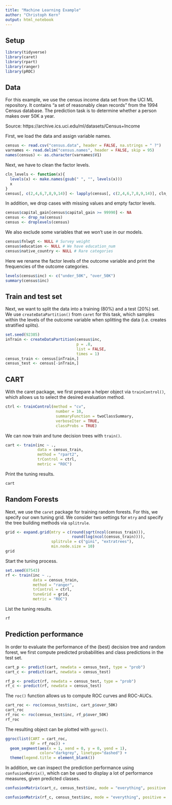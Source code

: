 ```yaml
---
title: "Machine Learning Example"
author: "Christoph Kern"
output: html_notebook
---
```


## Setup

```r
library(tidyverse)
library(caret)
library(rpart)
library(ranger)
library(pROC)
```

## Data

For this example, we use the census income data set from the UCI ML repository. It contains "a set of reasonably clean records" from the 1994 Census database. The prediction task is to determine whether a person makes over 50K a year.

Source: https://archive.ics.uci.edu/ml/datasets/Census+Income

First, we load the data and assign variable names.

```r
census <- read.csv("census.data", header = FALSE, na.strings = " ?")
varnames <- read.delim("census.names", header = FALSE, skip = 95)
names(census) <- as.character(varnames$V1)
```

Next, we have to clean the factor levels.

```r
cln_levels <- function(x){
  levels(x) <- make.names(gsub(" ", "", levels(x)))
  x
}
census[, c(2,4,6,7,8,9,14)] <- lapply(census[, c(2,4,6,7,8,9,14)], cln_levels)
```

In addition, we drop cases with missing values and empty factor levels.

```r
census$capital_gain[census$capital_gain >= 99990] <- NA
census <- drop_na(census)
census <- droplevels(census)
```

We also exclude some variables that we won't use in our models.

```r
census$fnlwgt <- NULL # Survey weight
census$education <- NULL # We have education_num
census$native_country <- NULL # Rare categories
```

Here we rename the factor levels of the outcome variable and print the frequencies of the outcome categories.

```r
levels(census$inc) <- c("under_50K", "over_50K")
summary(census$inc)
```

## Train and test set

Next, we want to split the data into a training (80%) and a test (20%) set. We use `createDataPartition()` from `caret` for this task, which samples within the levels of the outcome variable when splitting the data (i.e. creates stratified splits). 

```r
set.seed(92385)
inTrain <- createDataPartition(census$inc, 
                               p = .8, 
                               list = FALSE, 
                               times = 1)
census_train <- census[inTrain,]
census_test <- census[-inTrain,]
```

## CART

With the caret package, we first prepare a helper object via `trainControl()`, which allows us to select the desired evaluation method.

```r
ctrl <- trainControl(method = "cv",
                      number = 10,
                      summaryFunction = twoClassSummary,
                      verboseIter = TRUE,
                      classProbs = TRUE)
```

We can now train and tune decision trees with `train()`.

```r
cart <- train(inc ~ .,
              data = census_train,
              method = "rpart2",
              trControl = ctrl,
              metric = "ROC")
```

Print the tuning results.

```r
cart
```

## Random Forests

Next, we use the `caret` package for training random forests. For this, we specify our own tuning grid. We consider two settings for `mtry` and specify the tree building methods via `splitrule`.

```r
grid <- expand.grid(mtry = c(round(sqrt(ncol(census_train))),
                             round(log(ncol(census_train)))),
                    splitrule = c("gini", "extratrees"),
                    min.node.size = 10)
grid
```

Start the tuning process.

```r
set.seed(87543)
rf <- train(inc ~ .,
            data = census_train,
            method = "ranger",
            trControl = ctrl,
            tuneGrid = grid,
            metric = "ROC")
```

List the tuning results.

```r
rf
```

## Prediction performance

In order to evaluate the performance of the (best) decision tree and random forest, we first compute predicted probabilities and class predictions in the test set.

```r
cart_p <- predict(cart, newdata = census_test, type = "prob")
cart_c <- predict(cart, newdata = census_test)

rf_p <- predict(rf, newdata = census_test, type = "prob")
rf_c <- predict(rf, newdata = census_test)
```

The `roc()` function allows us to compute ROC curves and ROC-AUCs.

```r
cart_roc <- roc(census_test$inc, cart_p$over_50K)
cart_roc
rf_roc <- roc(census_test$inc, rf_p$over_50K)
rf_roc
```

The resulting object can be plotted with `ggroc()`.

```r
ggroc(list(CART = cart_roc, 
           RF = rf_roc)) +
  geom_segment(aes(x = 1, xend = 0, y = 0, yend = 1), 
               color="darkgrey", linetype="dashed") +
  theme(legend.title = element_blank())
```

In addition, we can inspect the prediction performance using `confusionMatrix()`, which can be used to display a lot of performance measures, given predicted classes.

```r
confusionMatrix(cart_c, census_test$inc, mode = "everything", positive = "over_50K")

confusionMatrix(rf_c, census_test$inc, mode = "everything", positive = "over_50K")
```
